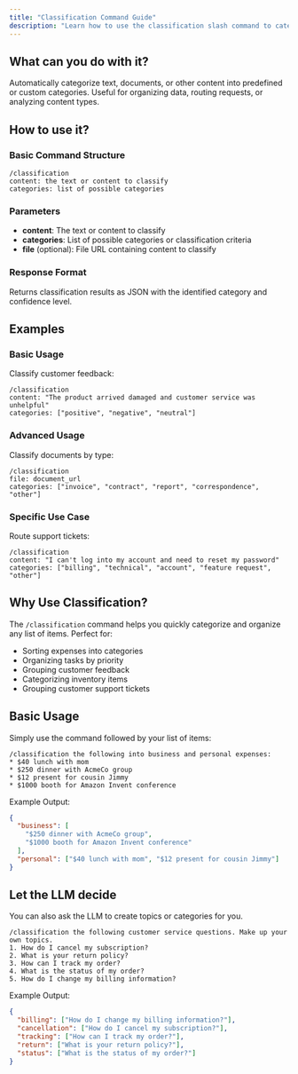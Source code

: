 ```yaml
---
title: "Classification Command Guide"
description: "Learn how to use the classification slash command to categorize and organize information"
---
```


## What can you do with it?

Automatically categorize text, documents, or other content into predefined or custom categories. Useful for organizing data, routing requests, or analyzing content types.

## How to use it?

### Basic Command Structure
```
/classification
content: the text or content to classify
categories: list of possible categories
```

### Parameters
- **content**: The text or content to classify
- **categories**: List of possible categories or classification criteria
- **file** (optional): File URL containing content to classify

### Response Format
Returns classification results as JSON with the identified category and confidence level.

## Examples

### Basic Usage
Classify customer feedback:
```
/classification
content: "The product arrived damaged and customer service was unhelpful"
categories: ["positive", "negative", "neutral"]
```

### Advanced Usage
Classify documents by type:
```
/classification
file: document_url
categories: ["invoice", "contract", "report", "correspondence", "other"]
```

### Specific Use Case
Route support tickets:
```
/classification
content: "I can't log into my account and need to reset my password"
categories: ["billing", "technical", "account", "feature request", "other"]
```

## Why Use Classification?

The `/classification` command helps you quickly categorize and organize any list of items. Perfect for:

- Sorting expenses into categories
- Organizing tasks by priority
- Grouping customer feedback
- Categorizing inventory items
- Grouping customer support tickets

## Basic Usage

Simply use the command followed by your list of items:

```
/classification the following into business and personal expenses:
* $40 lunch with mom
* $250 dinner with AcmeCo group
* $12 present for cousin Jimmy
* $1000 booth for Amazon Invent conference
```

Example Output:

```json
{
  "business": [
    "$250 dinner with AcmeCo group",
    "$1000 booth for Amazon Invent conference"
  ],
  "personal": ["$40 lunch with mom", "$12 present for cousin Jimmy"]
}
```

## Let the LLM decide

You can also ask the LLM to create topics or categories for you.

```
/classification the following customer service questions. Make up your own topics. 
1. How do I cancel my subscription?
2. What is your return policy?
3. How can I track my order?
4. What is the status of my order?
5. How do I change my billing information?
```

Example Output:

```json
{
  "billing": ["How do I change my billing information?"],
  "cancellation": ["How do I cancel my subscription?"],
  "tracking": ["How can I track my order?"],
  "return": ["What is your return policy?"],
  "status": ["What is the status of my order?"]
}
```
